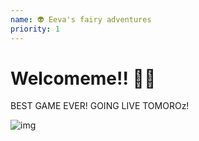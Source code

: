 ```yaml
---
name: 👽 Eeva's fairy adventures
priority: 1
---
```


# Welcomeme!! 🍕🌼

BEST GAME EVER! GOING LIVE TOMOROz!

![img](https://www.essence.com/wp-content/uploads/2016/12/1481579907/IMG_8283.GIF)
